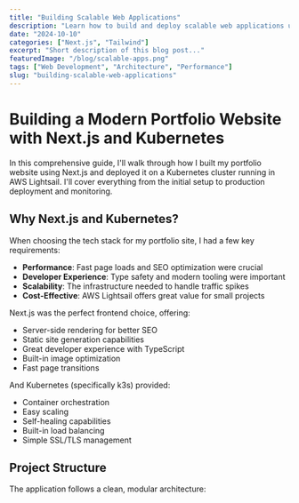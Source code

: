 ```yaml
---
title: "Building Scalable Web Applications"
description: "Learn how to build and deploy scalable web applications using modern technologies."
date: "2024-10-10"
categories: ["Next.js", "Tailwind"]
excerpt: "Short description of this blog post..."
featuredImage: "/blog/scalable-apps.png"
tags: ["Web Development", "Architecture", "Performance"]
slug: "building-scalable-web-applications"
---
```


# Building a Modern Portfolio Website with Next.js and Kubernetes

In this comprehensive guide, I'll walk through how I built my portfolio website using Next.js and deployed it on a Kubernetes cluster running in AWS Lightsail. I'll cover everything from the initial setup to production deployment and monitoring.

## Why Next.js and Kubernetes?

When choosing the tech stack for my portfolio site, I had a few key requirements:

- **Performance**: Fast page loads and SEO optimization were crucial
- **Developer Experience**: Type safety and modern tooling were important
- **Scalability**: The infrastructure needed to handle traffic spikes
- **Cost-Effective**: AWS Lightsail offers great value for small projects

Next.js was the perfect frontend choice, offering:

- Server-side rendering for better SEO
- Static site generation capabilities
- Great developer experience with TypeScript
- Built-in image optimization
- Fast page transitions

And Kubernetes (specifically k3s) provided:

- Container orchestration
- Easy scaling
- Self-healing capabilities
- Built-in load balancing
- Simple SSL/TLS management

## Project Structure

The application follows a clean, modular architecture:
